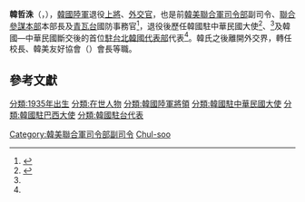 {{noteTA
|1=zh-hant:駐台北韓國代表部; zh-hans:驻台北韩国代表部;
}}
{{Multiple image
|align=right
|direction = vertical
|width = 230
|image1 = Chairman Han Chul-soo.JPG
|caption1 =韓哲洙（攝於2011年，韓美友好協會會長任內）
|image2=Army (ROKA) Lieutenant General Han Chul-soo 육군중장 한철수 (DA-SC-85-06462).jpeg
|caption2=韓哲洙將軍（攝於1984年，{{Link-ko|大韓民國第3軍|III Corps (South Korea)|韓國陸軍第3軍軍長}}任內）
}}

{{Commonscat|Han Chul-soo}}
'''韓哲洙'''（{{lang-ko|한철수}}，{{bd|1935年|9月7日|catIdx=韓哲洙}}），[[韓國陸軍|韓國陸軍]]退役[[上將|上將]]、[[外交官|外交官]]，也是前[[韓美聯合軍司令部|韓美聯合軍司令部]]副司令、[[大韓民國聯合參謀本部|聯合參謀本部]]本部長及[[青瓦台|青瓦台]]國防事務官<ref name="Korea Annual 1982">{{Cite book |language=en |script-title=en:Korea Annual 1992 |edition={{lang|en|29th Annual Edition}} |publisher={{lang|en|[[韓國聯合通訊社|Yonhap News Agency]]}} |date=1992 |page=p580}}</ref>，退役後歷任韓國駐中華民國大使<ref name="60年">{{Citation |language=ko |script-title=ko:헌국외교 60년 |url=http://www.mofa.go.kr/state/publication/history60/20100201/11369_file_2009%20dip60_appendix.pdf |archiveurl=https://web.archive.org/web/20160304094536/http://www.mofa.go.kr/state/publication/history60/20100201/11369_file_2009%20dip60_appendix.pdf |archivedate=2016-03-04 |publisher={{lang|ko|[[大韓民國外交通商部|대한민국 외교통상부]]}} |editor={{lang|ko|외교안보연구원 교학과}} |deadurl=yes }}</ref>{{rp|p523}}、{{Link-pt|大韓民國駐巴西大使館|Embaixada da Coreia do Sul em Brasília|駐巴西大使}}<ref name="60年"></ref>{{rp|p497}}及韓國—中華民國斷交後的首位[[駐台北韓國代表部|駐台北韓國代表部]]代表<ref name="60年"></ref>{{rp|p523}}。韓氏之後離開外交界，轉任{{Link-ko|西京大學 (韓國)|서경대학교|西京大學}}校長、韓美友好協會（{{lang|ko|한미우호협회}}）會長等職。

== 參考文獻 ==
{{Reflist}}
{{Start box}}
{{S-mil}}
{{Succession box
| title  = [[韓美聯合軍司令部|韓美聯合軍司令部]]副司令
| years  = 第5任：1985年9月－1987年8月
| before = {{Link-ko|李相薰|이상훈 (1933년)}}
| after  = {{Link-ko|鄭鎮泰|정진태}}
}}
{{S-dip}}
{{Succession box
| title  = [[韓國駐中華民國大使列表|大韓民國駐中華民國大使]]
| years  = 第10任：1988年7月－1991年7月
| before = [[金相台|金相台]]
| after  = [[朴魯榮|朴魯榮]]
}}
{{Succession box
| title  = {{Link-pt|大韓民國駐巴西大使館|Embaixada da Coreia do Sul em Brasília|大韓民國駐巴西大使}}
| years  = 第11任：1991年7月－1993年4月
| before = {{Link-ko|金琦洙|김기수 (외교관)}}
| after  = {{Link-ko|邊正鉉|변정현}}
}}
{{Succession box
| title  = [[駐台北韓國代表部|駐台北韓國代表部代表]]
| years  = 第1任：1993年11月－1995年12月
| before = （無）
| after  = [[姜敏秀|姜敏秀]]
}}
{{s-edu}}
{{Succession box
| title  = {{Link-ko|西京大學 (韓國)|서경대학교|西京大學}}校長
| years  = 第7任：2004年2月－2008年1月
| before = {{Link-ko|閔丙天|민병천}}
| after  = {{Link-ko|崔永喆|최영철 (1935년)}}
}}
{{End box}}

{{韓國駐華大使}}
{{駐台北韓國代表部代表}}
{{DEFAULTSORT:Han, Chul-soo}}
[[分類:1935年出生|分類:1935年出生]]
[[分類:在世人物|分類:在世人物]]
[[分類:韓國陸軍將領|分類:韓國陸軍將領]]
[[Category:韓美聯合軍司令部副司令|Category:韓美聯合軍司令部副司令]]
[[分類:韓國駐中華民國大使|分類:韓國駐中華民國大使]]
[[分類:韓國駐巴西大使|分類:韓國駐巴西大使]]
[[分類:韓國駐台代表|分類:韓國駐台代表]]
[[Category:韩姓|Chul-soo]]